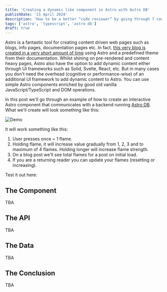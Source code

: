 ```yaml
---
title: 'Creating a dynamic like component in Astro with Astro DB'
publishDate: '21 April 2024'
description: 'How to be a better “code reviewer” by going through 7 concrete tips.'
tags: ['astro', 'typescript', 'astro db']
draft: true
---
```



Astro is a fantastic tool for creating content driven web pages such as blogs, info pages,
documentation pages etc. In fact,
[this very blog is created in a very short amount of time](https://github.com/mikaelbr/mib.im) using
Astro and a predefined theme from their documentation. Whilst shining on pre-rendered and content
heavy pages, Astro also have the option to add dynamic content either through UI frameworks such as
Solid, Svelte, React, etc. But in many cases you don't need the overhead (cognitive or
performance-wise) of an additional UI framework to add dynamic content to Astro. You can use simple
Astro components enriched by good old vanilla JavaScript/TypeScript and DOM operations.

In this post we'll go through an example of how to create an interactive Astro component that
communicates with a backend running [Astro DB](https://docs.astro.build/en/guides/astro-db/). What
we'll create will look something like this:

<div class="flex justify-center">

![Demo](./demo.gif)

</div>

It will work something like this:

1. User presses once = 1 flame.
2. Holding flame, it will increase value gradually from 1, 2, 3 and to maximum of 4 flames. Holding
   longer will increase flame strength.
3. On a blog post we'll see total flames for a post on initial load.
4. If you are a returning reader you can update your flames (resetting or increasing).

Test it out here:

<DemoContent title='flame-demo.ts'>

<Flame slug='demo-1' />

</DemoContent>

## The Component

TBA

## The API

TBA

## The Data

TBA

## The Conclusion

TBA
